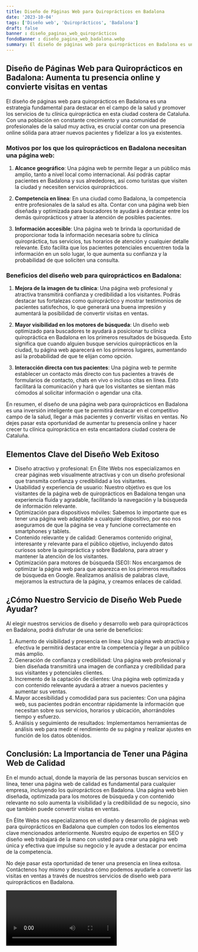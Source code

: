 ```yaml
---
title: Diseño de Páginas Web para Quiroprácticos en Badalona
date: '2023-10-04'
tags: ['Diseño web', 'Quiroprácticos', 'Badalona']
draft: false
banner : diseño_paginas_web_quiroprácticos
fondoBanner : diseño_pagina_web_badalona.webp
summary: El diseño de páginas web para quiroprácticos en Badalona es una estrategia fundamental para destacar en el campo de la salud y promover los servicios de tu clínica quiropráctica en esta ciudad costera de Cataluña. Con una población en constante crecimiento y una comunidad de profesionales de la salud muy activa, es crucial contar con una presencia online sólida para atraer nuevos pacientes y fidelizar a los ya existentes.
---
```


## Diseño de Páginas Web para Quiroprácticos en Badalona: Aumenta tu presencia online y convierte visitas en ventas

El diseño de páginas web para quiroprácticos en Badalona es una estrategia fundamental para destacar en el campo de la salud y promover los servicios de tu clínica quiropráctica en esta ciudad costera de Cataluña. Con una población en constante crecimiento y una comunidad de profesionales de la salud muy activa, es crucial contar con una presencia online sólida para atraer nuevos pacientes y fidelizar a los ya existentes.

### Motivos por los que los quiroprácticos en Badalona necesitan una página web:

1. **Alcance geográfico**: Una página web te permite llegar a un público más amplio, tanto a nivel local como internacional. Así podrás captar pacientes en Badalona y sus alrededores, así como turistas que visiten la ciudad y necesiten servicios quiroprácticos.

2. **Competencia en línea**: En una ciudad como Badalona, la competencia entre profesionales de la salud es alta. Contar con una página web bien diseñada y optimizada para buscadores te ayudará a destacar entre los demás quiroprácticos y atraer la atención de posibles pacientes.

3. **Información accesible**: Una página web te brinda la oportunidad de proporcionar toda la información necesaria sobre tu clínica quiropráctica, tus servicios, tus horarios de atención y cualquier detalle relevante. Esto facilita que los pacientes potenciales encuentren toda la información en un solo lugar, lo que aumenta su confianza y la probabilidad de que soliciten una consulta.

### Beneficios del diseño web para quiroprácticos en Badalona:

1. **Mejora de la imagen de tu clínica**: Una página web profesional y atractiva transmitirá confianza y credibilidad a los visitantes. Podrás destacar tus fortalezas como quiropráctico y mostrar testimonios de pacientes satisfechos, lo que generará una buena impresión y aumentará la posibilidad de convertir visitas en ventas.

2. **Mayor visibilidad en los motores de búsqueda**: Un diseño web optimizado para buscadores te ayudará a posicionar tu clínica quiropráctica en Badalona en los primeros resultados de búsqueda. Esto significa que cuando alguien busque servicios quiroprácticos en la ciudad, tu página web aparecerá en los primeros lugares, aumentando así la probabilidad de que te elijan como opción.

3. **Interacción directa con tus pacientes**: Una página web te permite establecer un contacto más directo con tus pacientes a través de formularios de contacto, chats en vivo o incluso citas en línea. Esto facilitará la comunicación y hará que los visitantes se sientan más cómodos al solicitar información o agendar una cita.

En resumen, el diseño de una página web para quiroprácticos en Badalona es una inversión inteligente que te permitirá destacar en el competitivo campo de la salud, llegar a más pacientes y convertir visitas en ventas. No dejes pasar esta oportunidad de aumentar tu presencia online y hacer crecer tu clínica quiropráctica en esta encantadora ciudad costera de Cataluña.

<GifSeo />

<Cta />

## Elementos Clave del Diseño Web Exitoso

- Diseño atractivo y profesional: En Élite Webs nos especializamos en crear páginas web visualmente atractivas y con un diseño profesional que transmita confianza y credibilidad a los visitantes.
- Usabilidad y experiencia de usuario: Nuestro objetivo es que los visitantes de la página web de quiroprácticos en Badalona tengan una experiencia fluida y agradable, facilitando la navegación y la búsqueda de información relevante.
- Optimización para dispositivos móviles: Sabemos lo importante que es tener una página web adaptable a cualquier dispositivo, por eso nos aseguramos de que la página se vea y funcione correctamente en smartphones y tablets.
- Contenido relevante y de calidad: Generamos contenido original, interesante y relevante para el público objetivo, incluyendo datos curiosos sobre la quiropráctica y sobre Badalona, para atraer y mantener la atención de los visitantes.
- Optimización para motores de búsqueda (SEO): Nos encargamos de optimizar la página web para que aparezca en los primeros resultados de búsqueda en Google. Realizamos análisis de palabras clave, mejoramos la estructura de la página, y creamos enlaces de calidad.

## ¿Cómo Nuestro Servicio de Diseño Web Puede Ayudar?

Al elegir nuestros servicios de diseño y desarrollo web para quiroprácticos en Badalona, podrá disfrutar de una serie de beneficios:

1. Aumento de visibilidad y presencia en línea: Una página web atractiva y efectiva le permitirá destacar entre la competencia y llegar a un público más amplio.
2. Generación de confianza y credibilidad: Una página web profesional y bien diseñada transmitirá una imagen de confianza y credibilidad para sus visitantes y potenciales clientes.
3. Incremento de la captación de clientes: Una página web optimizada y con contenido relevante ayudará a atraer a nuevos pacientes y aumentar sus ventas.
4. Mayor accesibilidad y comodidad para sus pacientes: Con una página web, sus pacientes podrán encontrar rápidamente la información que necesitan sobre sus servicios, horarios y ubicación, ahorrándoles tiempo y esfuerzo.
5. Análisis y seguimiento de resultados: Implementamos herramientas de análisis web para medir el rendimiento de su página y realizar ajustes en función de los datos obtenidos.

## Conclusión: La Importancia de Tener una Página Web de Calidad

En el mundo actual, donde la mayoría de las personas buscan servicios en línea, tener una página web de calidad es fundamental para cualquier empresa, incluyendo los quiroprácticos en Badalona. Una página web bien diseñada, optimizada para los motores de búsqueda y con contenido relevante no solo aumenta la visibilidad y la credibilidad de su negocio, sino que también puede convertir visitas en ventas.

En Élite Webs nos especializamos en el diseño y desarrollo de páginas web para quiroprácticos en Badalona que cumplen con todos los elementos clave mencionados anteriormente. Nuestro equipo de expertos en SEO y diseño web trabajará de la mano con usted para crear una página web única y efectiva que impulse su negocio y le ayude a destacar por encima de la competencia.

No deje pasar esta oportunidad de tener una presencia en línea exitosa. Contáctenos hoy mismo y descubra cómo podemos ayudarle a convertir las visitas en ventas a través de nuestros servicios de diseño web para quiroprácticos en Badalona.

<Video />

<CtaBot job='Quiroprácticos' city='Badalona'/>

<Gmaps query='Badalona+españa+maps' />